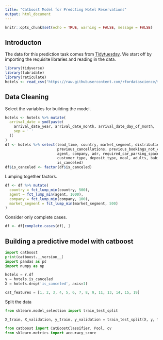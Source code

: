 ```yaml
---
title: "Catboost Model for Predcting Hotel Reservations"
output: html_document
---
```


```r
knitr::opts_chunk$set(echo = TRUE, warning = FALSE, message = FALSE)
```

## Introducton

The data for this prediction task comes from [Tidytuesday](https://github.com/rfordatascience/tidytuesday/blob/master/data/2020/2020-02-11/readme.md). We start off by importing the requisite libraries and reading in the data.

```r
library(tidyverse)
library(lubridate)
library(reticulate)
hotels <- read_csv('https://raw.githubusercontent.com/rfordatascience/tidytuesday/master/data/2020/2020-02-11/hotels.csv')
```

## Data Cleaning

Select the variables for building the model.

```r
hotels <- hotels %>% mutate(
  arrival_date = ymd(paste(
    arrival_date_year, arrival_date_month, arrival_date_day_of_month,
    sep = ' '
  ))
)
df <- hotels %>% select(lead_time, country, market_segment, distribution_channel, is_repeated_guest,
                        previous_cancellations, previous_bookings_not_canceled, reserved_room_type,
                        agent, company, adr, required_car_parking_spaces, total_of_special_requests,
                        customer_type, deposit_type, meal, adults, babies, children, arrival_date,
                        is_canceled)
df$is_canceled <- factor(df$is_canceled)
```

Lumping together factors.

```r
df <- df %>% mutate(
  country = fct_lump_min(country, 500),
  agent = fct_lump_min(agent, 1000),
  company = fct_lump_min(company, 100),
  market_segment = fct_lump_min(market_segment, 500)
)
```

Consider only complete cases.

```r
df <- df[complete.cases(df), ]
```

## Building a predictive model with catboost

```python
import catboost
print(catboost.__version__)
import pandas as pd
import numpy as np
```

```python
hotels = r.df
y = hotels.is_canceled
X = hotels.drop('is_canceled', axis=1)

cat_features = [1, 2, 3, 4, 5, 6, 7, 8, 9, 11, 13, 14, 15, 19]
```

Split the data

```python

from sklearn.model_selection import train_test_split

X_train, X_validation, y_train, y_validation = train_test_split(X, y, train_size=0.75, random_state=42)

```

```python
from catboost import CatBoostClassifier, Pool, cv
from sklearn.metrics import accuracy_score
```

